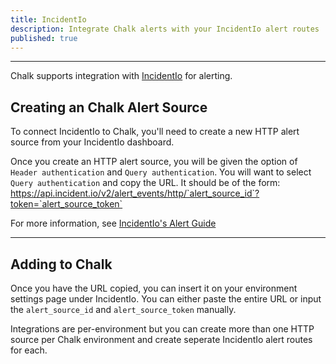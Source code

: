 ```yaml
---
title: IncidentIo
description: Integrate Chalk alerts with your IncidentIo alert routes
published: true
---
```


---

Chalk supports integration with [IncidentIo](https://incident.io/) for alerting.

## Creating an Chalk Alert Source

To connect IncidentIo to Chalk, you'll need to create a new HTTP alert source from your IncidentIo dashboard.

Once you create an HTTP alert source, you will be given the option of `Header authentication` and `Query authentication`.
You will want to select `Query authentication` and copy the URL. It should be of the form:
https://api.incident.io/v2/alert_events/http/`alert_source_id`?token=`alert_source_token`

For more information, see [IncidentIo's Alert Guide](https://incident.io/changelog/automate-incident-creation-with-alerts)

---

## Adding to Chalk

Once you have the URL copied, you can insert it on your environment settings page under IncidentIo. You can either paste the entire URL or input the `alert_source_id` and `alert_source_token` manually. 

Integrations are per-environment but you can create more than one HTTP source per Chalk environment and create seperate IncidentIo alert routes for each. 
